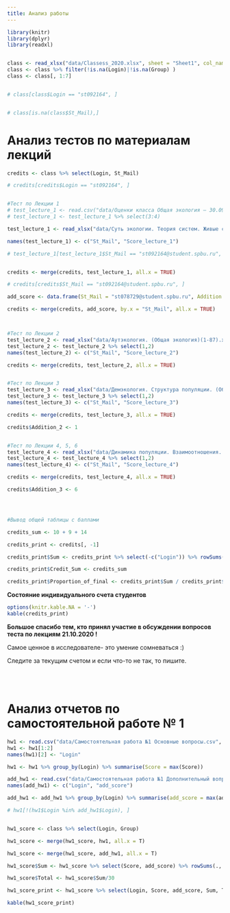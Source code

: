 ```yaml
---
title: Анализ работы
---
```




```r
library(knitr)
library(dplyr)
library(readxl)


class <- read_xlsx("data/Classess_2020.xlsx", sheet = "Sheet1", col_names = T)
class <- class %>% filter(!is.na(Login)|!is.na(Group) )
class <- class[, 1:7]


# class[class$Login == "st092164", ]


# class[is.na(class$St_Mail),]
```



# **Анализ тестов по материалам лекций**

```r

credits <- class %>% select(Login, St_Mail)

# credits[credits$Login == "st092164", ]


#Тест по Лекции 1
# test_lecture_1 <- read.csv("data/Оценки класса Общая экология — 30.09.2020, 8-08.csv")
# test_lecture_1 <- test_lecture_1 %>% select(3:4)

test_lecture_1 <- read_xlsx("data/Суть экологии. Теория систем. Живые системы.  (Общая экология)(1-90) (1).xlsx")

names(test_lecture_1) <- c("St_Mail", "Score_lecture_1")

# test_lecture_1[test_lecture_1$St_Mail == "st092164@student.spbu.ru", ]


credits <- merge(credits, test_lecture_1, all.x = TRUE)

# credits[credits$St_Mail == "st092164@student.spbu.ru", ]

add_score <- data.frame(St_Mail = "st078729@student.spbu.ru", Addition = 1)

credits <- merge(credits, add_score, by.x = "St_Mail", all.x = TRUE)



#Тест по Лекции 2
test_lecture_2 <- read_xlsx("data/Аутэкология. (Общая экология)(1-87).xlsx")
test_lecture_2 <- test_lecture_2 %>% select(1,2)
names(test_lecture_2) <- c("St_Mail", "Score_lecture_2")

credits <- merge(credits, test_lecture_2, all.x = TRUE)


#Тест по Лекции 3
test_lecture_3 <- read_xlsx("data/Демэкология. Структура популяции. (Общая экология)(1-85).xlsx")
test_lecture_3 <- test_lecture_3 %>% select(1,2)
names(test_lecture_3) <- c("St_Mail", "Score_lecture_3")

credits <- merge(credits, test_lecture_3, all.x = TRUE)

credits$Addition_2 <- 1


#Тест по Лекции 4, 5, 6
test_lecture_4 <- read_xlsx("data/Динамика популяции. Взаимоотношения. (Общая экология)(1-78).xlsx")
test_lecture_4 <- test_lecture_4 %>% select(1,2)
names(test_lecture_4) <- c("St_Mail", "Score_lecture_4")

credits <- merge(credits, test_lecture_4, all.x = TRUE)

credits$Addition_3 <- 6




#Вывод общей таблицы с баллами

credits_sum <- 10 + 9 + 14

credits_print <- credits[, -1]

credits_print$Sum <- credits_print %>% select(-c("Login")) %>% rowSums(na.rm=TRUE) 

credits_print$Credit_Sum <- credits_sum 

credits_print$Proportion_of_final <- credits_print$Sum / credits_print$Credit_Sum 

```

**Состояние индивидуального счета студентов**  

```r

options(knitr.kable.NA = '-')
kable(credits_print)

```



**Большое спасибо тем, кто принял участие в обсуждении вопросов теста по лекциям 21.10.2020 !**

Самое ценное в исследователе- это умение сомневаться :)


<!-- **Внимание**    -->
<!-- В графе *"Proportion_of_final"* Публикуется текущее количество набранных баллов, которое войдет в финальную оценку. Однако, эта величина будет изменяться, так как общее количество баллов, которое приводится в графе *"Credit_Sum"*, тоже будет изменяться по мере открытия новых заданий.  -->

Следите за текущим счетом и если что-то не так, то пишите.


<br>
<br>

# **Анализ отчетов по самостоятельной работе № 1**


```r
hw1 <- read.csv("data/Самостоятельная работа №1 Основные вопросы.csv", header = T)
hw1 <- hw1[1:2]
names(hw1)[2] <- "Login"

hw1 <- hw1 %>% group_by(Login) %>% summarise(Score = max(Score))

add_hw1 <- read.csv("data/Самостоятельная работа №1 Дополнительный вопрос.csv", header = T)
names(add_hw1) <- c("Login", "add_score")

add_hw1 <- add_hw1 %>% group_by(Login) %>% summarise(add_score = max(add_score))

# hw1[!(hw1$Login %in% add_hw1$Login), ]


hw1_score <- class %>% select(Login, Group)

hw1_score <- merge(hw1_score, hw1, all.x = T)

hw1_score <- merge(hw1_score, add_hw1, all.x = T)

hw1_score$Sum <- hw1_score %>% select(Score, add_score) %>% rowSums(., na.rm = T)

hw1_score$Total <- hw1_score$Sum/30

hw1_score_print <- hw1_score %>% select(Login, Score, add_score, Sum, Total)

kable(hw1_score_print)

```




